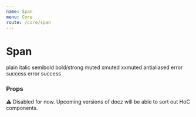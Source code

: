 ```yaml
---
name: Span
menu: Core
route: /core/span
---
```



# Span

<Playground>
  <div className="docz">
    <Box row>
      <Span>plain</Span>
      <Span italic>italic</Span>
      <Span bold>semibold</Span>
      <Span bold>bold/strong</Span>
    </Box>
    <Box row>
      <Span muted>muted</Span>
      <Span xmuted>xmuted</Span>
      <Span xxmuted>xxmuted</Span>
      <Span antialiased>antialiased</Span>
    </Box>
    <Box row>
      <Span uppercase>error</Span>
      <Span monospace>success</Span>
    </Box>
    <Box row>
      <Span error>error</Span>
      <Span success>success</Span>
    </Box>
  </div>
</Playground>


### Props

<Props of={Span} />

⚠️ Disabled for now. Upcoming versions of docz will be able to sort out HoC components.
